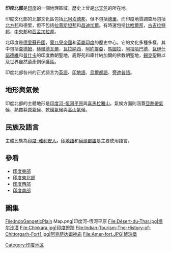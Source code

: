 {{Unreferenced|time=2022-05-21T17:08:06+00:00}}
{{infobox
| bodyclass = 地理
| above = <span class="fn org">印度北部<br />उत्तर भारत<br />شمالی ھندوستان</span>
| image =  [[File:North_India_Zonal_Map_14July2013.png|235px]]
| caption = <small>印度北部</small>
| label1 = [[印度人口|人口]]
| data1 =  504,196,432
| label2 = [[印度地理|面積]]
| data2  = {{convert|1624160|sqkm|sqmi}}
| label3 = [[時區|時區]]
| data3  = [[印度標準時間|印度標準時間]] ([[UTC+5:30|UTC+5:30]])
| label4 = [[印度诸邦与联邦属地|政區]]
| data4 = [[查谟-克什米尔|查谟-克什米尔]]、[[喜馬偕爾邦|喜馬偕爾邦]]、[[北阿坎德邦|北阿坎德邦]]、[[哈里亞納邦|哈里亞納邦]]、[[旁遮普邦|旁遮普邦]]、[[拉賈斯坦邦|拉賈斯坦邦]]、[[北方邦|北方邦]]、[[比哈爾邦|比哈爾邦]]、[[賈坎德邦|賈坎德邦]]、[[恰蒂斯加爾邦|恰蒂斯加爾邦]]、[[中央邦|中央邦]]、[[拉達克|拉達克]] & [[昌迪加尔|昌迪加尔]]
| label5 = 主要城市 <span style="font-weight:normal">(2008)</span>
| data5 = [[新德里|新德里]]、[[坎普爾|坎普爾]]、[[勒克瑙|勒克瑙]]、[[齋浦爾|齋浦爾]]、[[巴特那|巴特那]]、[[昌迪加爾|昌迪加爾]] & [[瓦拉納西|瓦拉納西]]
| label6 = [[印度官方语言列表|主要語言]]
| data6 =  [[英語|英語]]、[[印地語|印地語]]、[[烏爾都語|烏爾都語]]、[[克什米爾語|克什米爾語]]、[[多格拉語|多格拉語]]、[[旁遮普語|旁遮普語]]、[[博杰普尔语|博杰普尔语]]、[[迈蒂利语|迈蒂利语]]、[[桑塔利语|桑塔利语]]
}}
'''印度北部'''是[[印度|印度]]的一個地理區域。歷史上曾是[[北天竺|北天竺]]的所在地。

印度文化部的北部文化區包括[[北阿坎德邦|北阿坎德邦]]，但不包括[[德里|德里]]，而印度地質調查局包括[[北方邦|北方邦]]和德里，但不包括[[拉賈斯坦邦|拉賈斯坦邦]]和[[昌迪加爾|昌迪加爾]]。有時還包括[[比哈爾邦|比哈爾邦]]，[[古吉拉特邦|古吉拉特邦]]，[[中央邦|中央邦]]和[[西孟加拉邦|西孟加拉邦]]。

北印度是[[德里蘇丹國|德里蘇丹國]]，[[蒙兀兒帝國|蒙兀兒帝國]]和[[英屬印度|英屬印度]]的歷史中心。它的文化多種多樣，其中包括[[查德姆|查德姆]]，[[赫爾德瓦爾|赫爾德瓦爾]]，[[瓦拉納西|瓦拉納西]]，[[阿約提亞|阿約提亞]]，[[馬圖拉|馬圖拉]]，[[阿拉哈巴德|阿拉哈巴德]]，[[瓦伊什諾德維|瓦伊什諾德維]]和[[普斯赫卡尔|普什卡]]的印度教朝聖地，鹿野苑和庫什納加爾的佛教朝聖地，[[錫克教|錫克]]聖殿以及世界自然遺產例保護區。

印度北部各州的正式語言为[[英語|英語]]、[[印地語|印地語]]、[[烏爾都語|烏爾都語]]、[[旁遮普語|旁遮普語]]。

== 地形與氣候 ==
印度北部的主體地形是[[印度河-恒河平原|印度河-恒河平原]]與[[喜馬拉雅山|喜馬拉雅山]]。氣候方面則涵蓋[[亞熱帶氣候|亞熱帶氣候]]、[[熱帶莽原氣候|熱帶莽原氣候]]、[[乾燥氣候|乾燥氣候]]與[[高山氣候|高山氣候]]。

== 民族及語言 ==
主體民族為[[印度-雅利安人|印度-雅利安人]]。[[印地語|印地語]]和[[烏爾都語|烏爾都語]]是主要使用語言。

== 參看 ==
* [[印度東部|印度東部]]
* [[印度東北部|印度東北部]]
* [[印度西部|印度西部]]
* [[印度南部|印度南部]]

== 圖集 ==
{{Commonscat|North India}}
{{Wikivoyage|en:Northern India|印度北部{{en icon}}}}
<gallery widths="170px" heights="170px">
File:IndoGangeticPlain Map.png|印度河-恆河平原
File:Désert-du-Thar.jpg|塔尔沙漠
File:Chinkara.jpg|印度瞪羚
File:Indian-Tourism-The-History-of-Chittorgarh-Fort1.jpg|阿克萨达姆神庙
File:Amer-fort.JPG|琥珀堡
</gallery>
{{Portal box|印度|地理}}

[[Category:印度地区|Category:印度地区]]